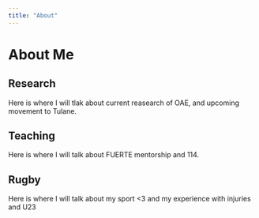 ```yaml
---
title: "About"
---
```


# About Me

## Research
Here is where I will tlak about current reasearch of OAE, and upcoming movement to Tulane.

## Teaching
Here is where I will talk about FUERTE mentorship and 114.

## Rugby
Here is where I will talk about my sport <3 and my experience with injuries and U23
